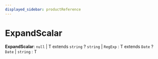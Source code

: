 ```yaml
---
displayed_sidebar: productReference
---
```



# ExpandScalar

 **ExpandScalar**: `null` \| T extends `string` ? `string` \| `RegExp` : T extends `Date` ? `Date` \| `string` : T
